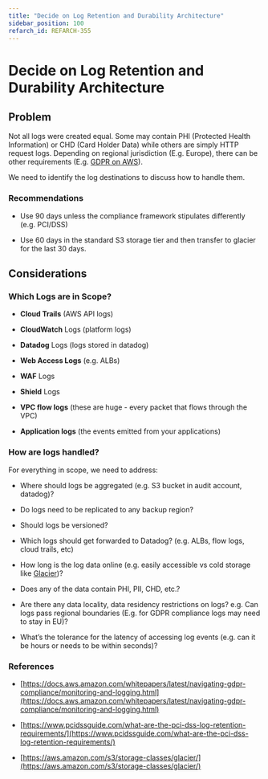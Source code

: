 ```yaml
---
title: "Decide on Log Retention and Durability Architecture"
sidebar_position: 100
refarch_id: REFARCH-355
---
```


# Decide on Log Retention and Durability Architecture

## Problem
Not all logs were created equal. Some may contain PHI (Protected Health Information) or CHD (Card Holder Data) while others are simply HTTP request logs.  Depending on regional jurisdiction (E.g. Europe), there can be other requirements (E.g. [GDPR on AWS](https://docs.aws.amazon.com/whitepapers/latest/navigating-gdpr-compliance/monitoring-and-logging.html)).

We need to identify the log destinations to discuss how to handle them.

### Recommendations
- Use 90 days unless the compliance framework stipulates differently (e.g. PCI/DSS)

- Use 60 days in the standard S3 storage tier and then transfer to glacier for the last 30 days.

## Considerations

### Which Logs are in Scope?
- **Cloud Trails** (AWS API logs)

- **CloudWatch** Logs (platform logs)

- **Datadog** Logs (logs stored in datadog)

- **Web Access Logs** (e.g. ALBs)

- **WAF** Logs

- **Shield** Logs

- **VPC flow logs** (these are huge - every packet that flows through the VPC)

- **Application logs** (the events emitted from your applications)

### How are logs handled?
For everything in scope, we need to address:

- Where should logs be aggregated (e.g. S3 bucket in audit account, datadog)?

- Do logs need to be replicated to any backup region?

- Should logs be versioned?

- Which logs should get forwarded to Datadog? (e.g. ALBs, flow logs, cloud trails, etc)

- How long is the log data online (e.g. easily accessible vs cold storage like [Glacier](https://aws.amazon.com/s3/storage-classes/glacier/))?

- Does any of the data contain PHI, PII, CHD, etc.?

- Are there any data locality, data residency restrictions on logs? e.g. Can logs pass regional boundaries (E.g. for GDPR compliance logs may need to stay in EU)?

- What’s the tolerance for the latency of accessing log events (e.g. can it be hours or needs to be within seconds)?

### References
- [https://docs.aws.amazon.com/whitepapers/latest/navigating-gdpr-compliance/monitoring-and-logging.html](https://docs.aws.amazon.com/whitepapers/latest/navigating-gdpr-compliance/monitoring-and-logging.html)

- [https://www.pcidssguide.com/what-are-the-pci-dss-log-retention-requirements/](https://www.pcidssguide.com/what-are-the-pci-dss-log-retention-requirements/)

- [https://aws.amazon.com/s3/storage-classes/glacier/](https://aws.amazon.com/s3/storage-classes/glacier/)


